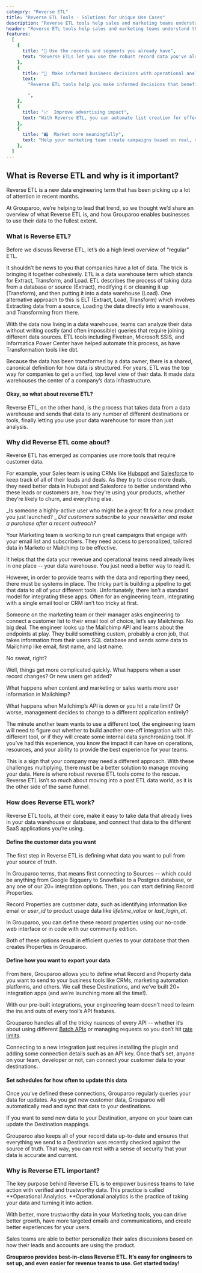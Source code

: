 ```yaml
---
category: "Reverse ETL"
title: "Reverse ETL Tools - Solutions for Unique Use Cases"
description: "Reverse ETL tools help sales and marketing teams understand their data and use the data warehouse to power campaigns and customer support. ✓ Start a free trial today!"
header: "Reverse ETL tools help sales and marketing teams understand their data and use the data warehouse to power campaigns and customer support"
features:
  [
    {
      title: "🔎 Use the records and segments you already have",
      text: "Reverse ETLs let you use the robust record data you've already made in your data warehouse.",
    },
    {
      title: "💼  Make informed business decisions with operational analytics",
      text:
        "Reverse ETL tools help you make informed decisions that benefit your business.

        ",
    },
    {
      title: "📈  Improve advertising impact",
      text: "With Reverse ETL, you can automate list creation for effective advertising campaigns - saving you advertising dollars and time.",
    },
    {
      title: "🛍  Market more meaningfully",
      text: "Help your marketing team create campaigns based on real, meaningful data.",
    },
  ]
---
```


## What is Reverse ETL and why is it important?

Reverse ETL is a new data engineering term that has been picking up a lot of attention in recent months.

At Grouparoo, we’re helping to lead that trend, so we thought we’d share an overview of what Reverse ETL is, and how Grouparoo enables businesses to use their data to the fullest extent.

### What is Reverse ETL?

Before we discuss Reverse ETL, let’s do a high level overview of “regular” ETL.

It shouldn’t be news to you that companies have a lot of data. The trick is bringing it together cohesively. ETL is a data warehouse term which stands for Extract, Transform, and Load. ETL describes the process of taking data from a database or source (Extract), modifying it or cleaning it up (Transform), and then putting it into a data warehouse (Load). One alternative approach to this is ELT (Extract, Load, Transform) which involves Extracting data from a source, Loading the data directly into a warehouse, and Transforming from there.

<SectionDivider
  imagePath="/images/home/solutions/categories/etl.svg"
  heading="ETL: Extract, Transform, Load"
  width="600"
  height="394"
  content="With your data in a unified location, there's no need to write costly join queries or hunt down data between sources."
  imageLeft="false"
/>

With the data now living in a data warehouse, teams can analyze their data without writing costly (and often impossible) queries that require joining different data sources. ETL tools including Fivetran, Microsoft SSIS, and Informatica Power Center have helped automate this process, as have Transformation tools like dbt.

Because the data has been transformed by a data owner, there is a shared, canonical definition for how data is structured. For years, ETL was the top way for companies to get a unified, top level view of their data. It made data warehouses the center of a company’s data infrastructure.

#### Okay, so what about reverse ETL?

Reverse ETL, on the other hand, is the process that takes data from a data warehouse and sends that data to any number of different destinations or tools, finally letting you use your data warehouse for more than just analysis.

<SectionDivider
  imagePath="/images/home/solutions/categories/reverse-etl.svg"
  heading="Reverse ETL: Sync your data to destinations"
  width="600"
  height="394"
  content="Reversing the ETL process means your data can be synced to the destinations you use it most."
  imageLeft="true"
/>

### Why did Reverse ETL come about?

Reverse ETL has emerged as companies use more tools that require customer data.

For example, your Sales team is using CRMs like [Hubspot](http://hubspot.com) and [Salesforce](http://salesforce.com) to keep track of all of their leads and deals. As they try to close more deals, they need better data in Hubspot and Salesforce to better understand who these leads or customers are, how they’re using your products, whether they’re likely to churn, and everything else.

_Is someone a highly-active user who might be a great fit for a new product you just launched? _
_Did customers subscribe to your newsletter and make a purchase after a recent outreach?_

Your Marketing team is working to run great campaigns that engage with your email list and subscribers. They need access to personalized, tailored data in Marketo or Mailchimp to be effective.

It helps that the data your revenue and operational teams need already lives in one place -- your data warehouse. You just need a better way to read it.

<SectionDivider
  imagePath="/images/home/hero-diagram.svg"
  heading="Reverse ETL allows you to sync records and groups across your tools"
  width="600"
  height="255"
  content="You already have the data you need in your warehouse, Reverse ETLs allow you to sync that tailored data to tools such as Salesforce, Zendesk, or Marketo where you can put it to use."
  imageLeft="false"
/>

However, in order to provide teams with the data and reporting they need, there must be systems in place. The tricky part is building a pipeline to get that data to all of your different tools. Unfortunately, there isn’t a standard model for integrating these apps. Often for an engineering team, integrating with a single email tool or CRM isn’t too tricky at first.

Someone on the marketing team or their manager asks engineering to connect a customer list to their email tool of choice, let’s say Mailchimp. No big deal. The engineer looks up the Mailchimp API and learns about the endpoints at play. They build something custom, probably a cron job, that takes information from their users SQL database and sends some data to Mailchimp like email, first name, and last name.

No sweat, right?

Well, things get more complicated quickly. What happens when a user record changes? Or new users get added?

What happens when content and marketing or sales wants more user information in Mailchimp?

What happens when Mailchimp’s API is down or you hit a rate limit? Or worse, management decides to change to a different application entirely?

The minute another team wants to use a different tool, the engineering team will need to figure out whether to build another one-off integration with this different tool, or if they will create some internal data synchronizing tool. If you’ve had this experience, you know the impact it can have on operations, resources, and your ability to provide the best experience for your teams.

This is a sign that your company may need a different approach. With these challenges multiplying, there must be a better solution to manage moving your data. Here is where robust reverse ETL tools come to the rescue. Reverse ETL isn’t so much about moving into a post ETL data world, as it is the other side of the same funnel.

### How does Reverse ETL work?

Reverse ETL tools, at their core, make it easy to take data that already lives in your data warehouse or database, and connect that data to the different SaaS applications you’re using.

#### Define the customer data you want

The first step in Reverse ETL is defining what data you want to pull from your source of truth.

In Grouparoo terms, that means first connecting to Sources -- which could be anything from Google Bigquery to Snowflake to a Postgres database, or any one of our 20+ integration options. Then, you can start defining Record Properties.

Record Properties are customer data, such as identifying information like email or _user_id_ to product usage data like _lifetime_value_ or _last_login_at_.

<SectionDivider
  imagePath="/images/home/how-it-works-1.png"
  heading="Defining records with Grouparoo is simple"
  width="601"
  height="368"
  content="You can use our enterprise UI or our community edition CLI tools to generate properties efficiently."
  imageLeft="true"
  browser="true"
/>

In Grouparoo, you can define these record properties using our no-code web interface
or in code with our community edition.

Both of these options result in efficient queries to your database that then creates Properties in Grouparoo.

#### Define how you want to export your data

From here, Grouparoo allows you to define what Record and Property data you want to send to your business tools like CRMs, marketing automation platforms, and others. We call these Destinations, and we’ve built 20+ integration apps (and we’re launching more all the time!).

With our pre-built integrations, your engineering team doesn’t need to learn the ins and outs of every tool’s API features.

Grouparoo handles all of the tricky nuances of every API -- whether it’s about using different [Batch APIs](https://www.grouparoo.com/blog/batching-api-requests) or managing requests so you don’t hit [rate limits](https://www.grouparoo.com/blog/crm-system-rate-limiting).

Connecting to a new integration just requires installing the plugin and adding some connection details such as an API key. Once that’s set, anyone on your team, developer or not, can connect your customer data to your destinations.

<SectionDivider
  imagePath="/images/home/how-it-works-3.png"
  heading="Map your data to any one of our 20+ destinations"
  width="600"
  height="328"
  content="No need for your team to know every quirk of your Destination's API.  Grouparoo handles all that for you."
  imageLeft="false"
  browser="true"
/>

#### Set schedules for how often to update this data

Once you’ve defined these connections, Grouparoo regularly queries your data for updates. As you get new customer data, Grouparoo will automatically read and sync that data to your destinations.

If you want to send new data to your Destination, anyone on your team can update the Destination mappings.

Grouparoo also keeps all of your record data up-to-date and ensures that everything we send to a Destination was recently checked against the source of truth. That way, you can rest with a sense of security that your data is accurate and current.

<SectionDivider
  imagePath="/images/home/solutions/categories/schedules.png"
  heading="Schedule your records to sync automatically"
  width="600"
  height="427"
  content="With Grouparoo, runs can be triggered every hour, every day, every week, or in real-time."
  imageLeft="true"
  browser="true"
/>

### Why is Reverse ETL important?

The key purpose behind Reverse ETL is to empower business teams to take action with verified and trustworthy data. This practice is called **Operational Analytics. **Operational analytics is the practice of taking your data and turning it into action.

With better, more trustworthy data in your Marketing tools, you can drive better growth, have more targeted emails and communications, and create better experiences for your users.

Sales teams are able to better personalize their sales discussions based on how their leads and accounts are using the product.

**Grouparoo provides best-in-class Reverse ETL. It’s easy for engineers to set up, and even easier for revenue teams to use.
Get started today!**
